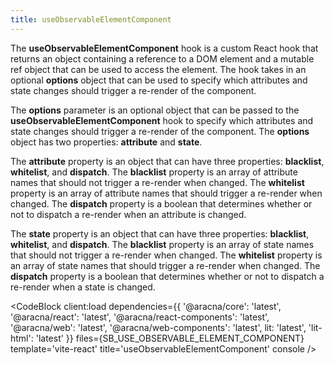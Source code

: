 ```yaml
---
title: useObservableElementComponent
---
```



The **useObservableElementComponent** hook is a custom React hook that returns an object containing a reference to a DOM element and a mutable ref object that can be used to access the element. The hook takes in an optional **options** object that can be used to specify which attributes and state changes should trigger a re-render of the component.

The **options** parameter is an optional object that can be passed to the **useObservableElementComponent** hook to specify which attributes and state changes should trigger a re-render of the component. The **options** object has two properties: **attribute** and **state**.

The **attribute** property is an object that can have three properties: **blacklist**, **whitelist**, and **dispatch**. The **blacklist** property is an array of attribute names that should not trigger a re-render when changed. The **whitelist** property is an array of attribute names that should trigger a re-render when changed. The **dispatch** property is a boolean that determines whether or not to dispatch a re-render when an attribute is changed.

The **state** property is an object that can have three properties: **blacklist**, **whitelist**, and **dispatch**. The **blacklist** property is an array of state names that should not trigger a re-render when changed. The **whitelist** property is an array of state names that should trigger a re-render when changed. The **dispatch** property is a boolean that determines whether or not to dispatch a re-render when a state is changed.

<CodeBlock
  client:load
  dependencies={{
    '@aracna/core': 'latest',
    '@aracna/react': 'latest',
    '@aracna/react-components': 'latest',
    '@aracna/web': 'latest',
    '@aracna/web-components': 'latest',
    lit: 'latest',
    'lit-html': 'latest'
  }}
  files={SB_USE_OBSERVABLE_ELEMENT_COMPONENT}
  template='vite-react'
  title='useObservableElementComponent'
  console
/>
